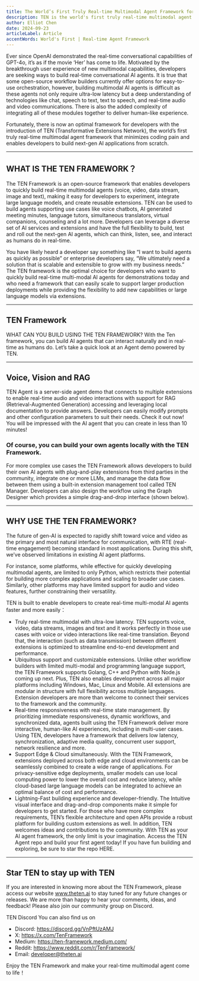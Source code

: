 ```yaml
---
title: The World’s First Truly Real-time Multimodal Agent Framework for Creating Next-Gen AI Agents
description: TEN is the world's first truly real-time multimodal agent framework for creating next-gen AI agents.
author: Elliot Chen
date: 2024-09-23
articleLabel: Article
accentWords: World's First | Real-time Agent Framework
---
```



Ever since OpenAI demonstrated the real-time conversational capabilities of GPT-4o, it’s as if the movie ‘Her’ has come to life. Motivated by the breakthrough user experience of new multimodal capabilities, developers are seeking ways to build real-time conversational AI agents. It is true that some open-source workflow builders currently offer options for easy-to-use orchestration, however, building multimodal AI agents is difficult as these agents not only require ultra-low latency but a deep understanding of technologies like chat, speech to text, text to speech, and real-time audio and video communications. There is also the added complexity of integrating all of these modules together to deliver human-like experience.

Fortunately, there is now an optimal framework for developers with the introduction of TEN (Transformative Extensions Network), the world’s first truly real-time multimodal agent framework that minimizes coding pain and enables developers to build next-gen AI applications from scratch.

---

## WHAT IS THE TEN FRAMEWORK？
The TEN Framework is an open-source framework that enables developers to quickly build real-time multimodal agents (voice, video, data stream, image and text), making it easy for developers to experiment, integrate large language models, and create reusable extensions. TEN can be used to build agents supporting use cases like voice chatbots, AI generated meeting minutes, language tutors, simultaneous translators, virtual companions, counseling and a lot more. Developers can leverage a diverse set of AI services and extensions and have the full flexibility to build, test and roll out the next-gen AI agents, which can think, listen, see, and interact as humans do in real-time.

You have likely heard a developer say something like “I want to build agents as quickly as possible” or enterprise developers say, “We ultimately need a solution that is scalable and extensible to grow with my business needs.” The TEN framework is the optimal choice for developers who want to quickly build real-time multi-modal AI agents for demonstrations today and who need a framework that can easily scale to support larger production deployments while providing the flexibility to add new capabilities or large language models via extensions.

---


## TEN Framework
WHAT CAN YOU BUILD USING THE TEN FRAMEWORK?
With the Ten framework, you can build AI agents that can interact naturally and in real-time as humans do. Let’s take a quick look at an Agent demo powered by TEN.


---

## Voice, Vision and RAG
TEN Agent is a server-side agent demo that connects to multiple extensions to enable real-time audio and video interactions with support for RAG (Retrieval-Augmented Generation) accessing and leveraging local documentation to provide answers. Developers can easily modify prompts and other configuration parameters to suit their needs. Check it out now! You will be impressed with the AI agent that you can create in less than 10 minutes!

### Of course, you can build your own agents locally with the TEN Framework.

For more complex use cases the TEN Framework allows developers to build their own AI agents with plug-and-play extensions from third parties in the community, integrate one or more LLMs, and manage the data flow between them using a built-in extension management tool called TEN Manager. Developers can also design the workflow using the Graph Designer which provides a simple drag-and-drop interface (shown below).


---

## WHY USE THE TEN FRAMEWORK?
The future of gen-AI is expected to rapidly shift toward voice and video as the primary and most natural interface for communication, with RTE (real-time engagement) becoming standard in most applications. During this shift, we’ve observed limitations in existing AI agent platforms.

For instance, some platforms, while effective for quickly developing multimodal agents, are limited to only Python, which restricts their potential for building more complex applications and scaling to broader use cases. Similarly, other platforms may have limited support for audio and video features, further constraining their versatility.

TEN is built to enable developers to create real-time multi-modal AI agents faster and more easily：

- Truly real-time multimodal with ultra-low latency. TEN supports voice, video, data streams, images and text and it works perfectly in those use cases with voice or video interactions like real-time translation. Beyond that, the interaction (such as data transmission) between different extensions is optimized to streamline end-to-end development and performance.
- Ubiquitous support and customizable extensions. Unlike other workflow builders with limited multi-modal and programming language support, the TEN Framework supports Golang, C++ and Python with Node.js coming up next. Plus, TEN also enables development across all major platforms including Windows, Mac, Linux and Mobile. All extensions are modular in structure with full flexibility across multiple languages. Extension developers are more than welcome to connect their services to the framework and the community.
- Real-time responsiveness with real-time state management. By prioritizing immediate responsiveness, dynamic workflows, and synchronized data, agents built using the TEN Framework deliver more interactive, human-like AI experiences, including in multi-user cases. Using TEN, developers have a framework that delivers low latency, synchronization, adaptive media quality, concurrent user support, network resilience and more.
- Support Edge & Cloud simultaneously. With the TEN Framework, extensions deployed across both edge and cloud environments can be seamlessly combined to create a wide range of applications. For privacy-sensitive edge deployments, smaller models can use local computing power to lower the overall cost and reduce latency, while cloud-based large language models can be integrated to achieve an optimal balance of cost and performance.
- Lightning-Fast building experience and developer-friendly. The Intuitive visual interface and drag-and-drop components make it simple for developers to get started. For those who have more complex requirements, TEN’s flexible architecture and open APIs provide a robust platform for building custom extensions as well. In addition, TEN welcomes ideas and contributions to the community.
With TEN as your AI agent framework, the only limit is your imagination.
Access the TEN Agent repo and build your first agent today! If you have fun building and exploring, be sure to star the repo HERE.


---
## Star TEN to stay up with TEN
If you are interested in knowing more about the TEN Framework, please access our website www.theten.ai to stay tuned for any future changes or releases. We are more than happy to hear your comments, ideas, and feedback! Please also join our community group on Discord.


TEN Discord
You can also find us on

- Discord: https://discord.gg/VnPftUzAMJ
- X: https://x.com/TenFramework
- Medium: https://ten-framework.medium.com/
- Reddit: https://www.reddit.com/r/TenFramework/
- Email: developer@theten.ai

Enjoy the TEN Framework and make your real-time multimodal agent come to life！